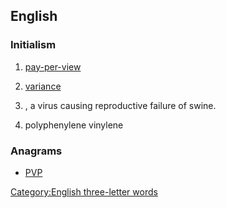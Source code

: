 ==English==

===Initialism===
{{head|en|initialism}}

# {{context|television|lang=en}} [[pay-per-view]]
# {{soplink|purchase|price}} [[variance]]
# {{context|biology|lang=en}} {{taxlink|Porcine parvovirus|species|noshow=1}}, a virus causing reproductive failure of swine.
# {{context|polymers}} polyphenylene vinylene

===Anagrams===
* [[PVP#English|PVP]]

[[Category:English three-letter words]]